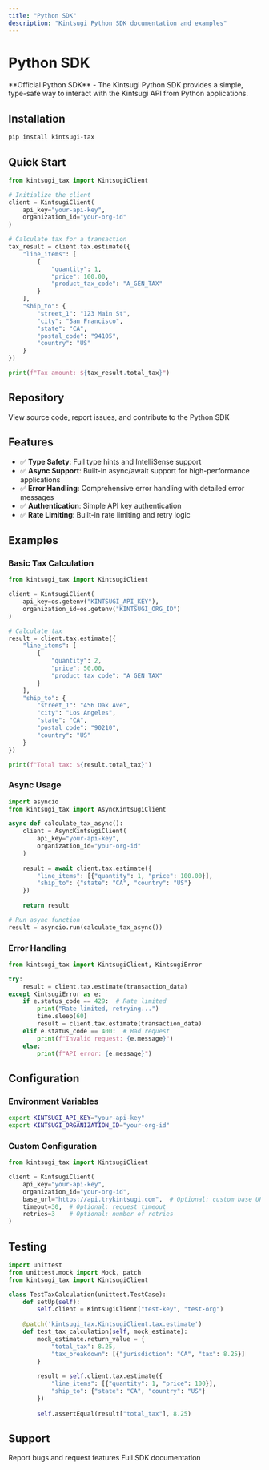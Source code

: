 ```yaml
---
title: "Python SDK"
description: "Kintsugi Python SDK documentation and examples"
---
```


# Python SDK

<Note>
**Official Python SDK** - The Kintsugi Python SDK provides a simple, type-safe way to interact with the Kintsugi API from Python applications.
</Note>

## Installation

```bash
pip install kintsugi-tax
```

## Quick Start

```python
from kintsugi_tax import KintsugiClient

# Initialize the client
client = KintsugiClient(
    api_key="your-api-key",
    organization_id="your-org-id"
)

# Calculate tax for a transaction
tax_result = client.tax.estimate({
    "line_items": [
        {
            "quantity": 1,
            "price": 100.00,
            "product_tax_code": "A_GEN_TAX"
        }
    ],
    "ship_to": {
        "street_1": "123 Main St",
        "city": "San Francisco",
        "state": "CA",
        "postal_code": "94105",
        "country": "US"
    }
})

print(f"Tax amount: ${tax_result.total_tax}")
```

## Repository

<Card title="Python SDK Repository" icon="github" href="https://github.com/kintsugi-tax/kintsugi-tax-python-sdk">
  View source code, report issues, and contribute to the Python SDK
</Card>

## Features

- ✅ **Type Safety**: Full type hints and IntelliSense support
- ✅ **Async Support**: Built-in async/await support for high-performance applications
- ✅ **Error Handling**: Comprehensive error handling with detailed error messages
- ✅ **Authentication**: Simple API key authentication
- ✅ **Rate Limiting**: Built-in rate limiting and retry logic

## Examples

### Basic Tax Calculation

```python
from kintsugi_tax import KintsugiClient

client = KintsugiClient(
    api_key=os.getenv("KINTSUGI_API_KEY"),
    organization_id=os.getenv("KINTSUGI_ORG_ID")
)

# Calculate tax
result = client.tax.estimate({
    "line_items": [
        {
            "quantity": 2,
            "price": 50.00,
            "product_tax_code": "A_GEN_TAX"
        }
    ],
    "ship_to": {
        "street_1": "456 Oak Ave",
        "city": "Los Angeles",
        "state": "CA",
        "postal_code": "90210",
        "country": "US"
    }
})

print(f"Total tax: ${result.total_tax}")
```

### Async Usage

```python
import asyncio
from kintsugi_tax import AsyncKintsugiClient

async def calculate_tax_async():
    client = AsyncKintsugiClient(
        api_key="your-api-key",
        organization_id="your-org-id"
    )
    
    result = await client.tax.estimate({
        "line_items": [{"quantity": 1, "price": 100.00}],
        "ship_to": {"state": "CA", "country": "US"}
    })
    
    return result

# Run async function
result = asyncio.run(calculate_tax_async())
```

### Error Handling

```python
from kintsugi_tax import KintsugiClient, KintsugiError

try:
    result = client.tax.estimate(transaction_data)
except KintsugiError as e:
    if e.status_code == 429:  # Rate limited
        print("Rate limited, retrying...")
        time.sleep(60)
        result = client.tax.estimate(transaction_data)
    elif e.status_code == 400:  # Bad request
        print(f"Invalid request: {e.message}")
    else:
        print(f"API error: {e.message}")
```

## Configuration

### Environment Variables

```bash
export KINTSUGI_API_KEY="your-api-key"
export KINTSUGI_ORGANIZATION_ID="your-org-id"
```

### Custom Configuration

```python
from kintsugi_tax import KintsugiClient

client = KintsugiClient(
    api_key="your-api-key",
    organization_id="your-org-id",
    base_url="https://api.trykintsugi.com",  # Optional: custom base URL
    timeout=30,  # Optional: request timeout
    retries=3    # Optional: number of retries
)
```

## Testing

```python
import unittest
from unittest.mock import Mock, patch
from kintsugi_tax import KintsugiClient

class TestTaxCalculation(unittest.TestCase):
    def setUp(self):
        self.client = KintsugiClient("test-key", "test-org")
    
    @patch('kintsugi_tax.KintsugiClient.tax.estimate')
    def test_tax_calculation(self, mock_estimate):
        mock_estimate.return_value = {
            "total_tax": 8.25,
            "tax_breakdown": [{"jurisdiction": "CA", "tax": 8.25}]
        }
        
        result = self.client.tax.estimate({
            "line_items": [{"quantity": 1, "price": 100}],
            "ship_to": {"state": "CA", "country": "US"}
        })
        
        self.assertEqual(result["total_tax"], 8.25)
```

## Support

<CardGroup cols={2}>
  <Card title="GitHub Issues" icon="github" href="https://github.com/kintsugi-tax/kintsugi-tax-python-sdk/issues">
    Report bugs and request features
  </Card>
  <Card title="Documentation" icon="book" href="https://github.com/kintsugi-tax/kintsugi-tax-python-sdk#readme">
    Full SDK documentation
  </Card>
</CardGroup>
